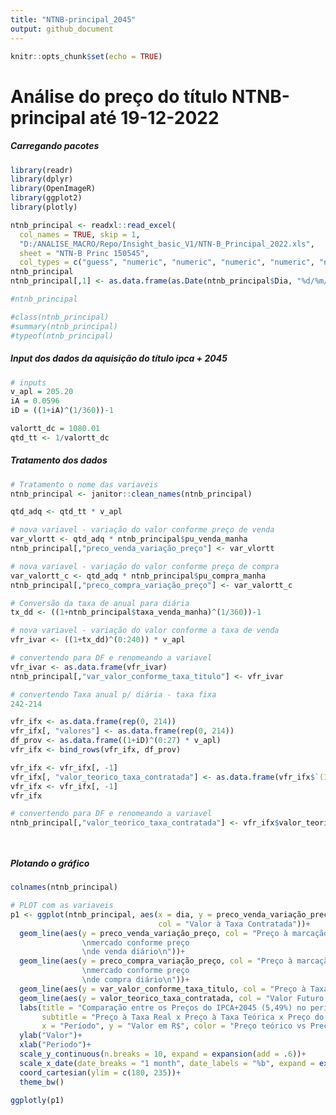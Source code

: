 ---
title: "NTNB-principal_2045"
output: github_document
---

```{r setup, include=FALSE}
knitr::opts_chunk$set(echo = TRUE)
```

# Análise do preço do título NTNB-principal até 19-12-2022

##### Carregando pacotes

```{r}
library(readr)
library(dplyr)
library(OpenImageR)
library(ggplot2)
library(plotly)

ntnb_principal <- readxl::read_excel(
  col_names = TRUE, skip = 1,
  "D:/ANALISE_MACRO/Repo/Insight_basic_V1/NTN-B_Principal_2022.xls", 
  sheet = "NTN-B Princ 150545",
  col_types = c("guess", "numeric", "numeric", "numeric", "numeric", "numeric"))
ntnb_principal
ntnb_principal[,1] <- as.data.frame(as.Date(ntnb_principal$Dia, "%d/%m/%Y"))

#ntnb_principal

#class(ntnb_principal)
#summary(ntnb_principal)
#typeof(ntnb_principal)

```

##### Input dos dados da aquisição do título ipca + 2045

```{r}
# inputs
v_apl = 205.20
iA = 0.0596
iD = ((1+iA)^(1/360))-1

valortt_dc = 1080.01
qtd_tt <- 1/valortt_dc
```

##### Tratamento dos dados

```{r}
# Tratamento o nome das variaveis
ntnb_principal <- janitor::clean_names(ntnb_principal)

qtd_adq <- qtd_tt * v_apl

# nova variavel - variação do valor conforme preço de venda
var_vlortt <- qtd_adq * ntnb_principal$pu_venda_manha
ntnb_principal[,"preco_venda_variação_preço"] <- var_vlortt 

# nova variavel - variação do valor conforme preço de compra
var_valortt_c <- qtd_adq * ntnb_principal$pu_compra_manha
ntnb_principal[,"preco_compra_variação_preço"] <- var_valortt_c 

# Conversão da taxa de anual para diária
tx_dd <- ((1+ntnb_principal$taxa_venda_manha)^(1/360))-1

# nova variavel - variação do valor conforme a taxa de venda 
vfr_ivar <- ((1+tx_dd)^(0:240)) * v_apl 

# convertendo para DF e renomeando a variavel
vfr_ivar <- as.data.frame(vfr_ivar)
ntnb_principal[,"var_valor_conforme_taxa_titulo"] <- vfr_ivar

# convertendo Taxa anual p/ diária - taxa fixa
242-214

vfr_ifx <- as.data.frame(rep(0, 214))
vfr_ifx[, "valores"] <- as.data.frame(rep(0, 214))
df_prov <- as.data.frame((1+iD)^(0:27) * v_apl)
vfr_ifx <- bind_rows(vfr_ifx, df_prov)

vfr_ifx <- vfr_ifx[, -1]
vfr_ifx[, "valor_teorico_taxa_contratada"] <- as.data.frame(vfr_ifx$`(1 + iD)^(0:27) * v_apl`)
vfr_ifx <- vfr_ifx[, -1]
vfr_ifx

# convertendo para DF e renomeando a variavel
ntnb_principal[,"valor_teorico_taxa_contratada"] <- vfr_ifx$valor_teorico_taxa_contratada




```

##### Plotando o gráfico

```{r}
colnames(ntnb_principal)

# PLOT com as variaveis
p1 <- ggplot(ntnb_principal, aes(x = dia, y = preco_venda_variação_preço,
                                 col = "Valor à Taxa Contratada"))+
  geom_line(aes(y = preco_venda_variação_preço, col = "Preço à marcação de
                \nmercado conforme preço 
                \nde venda diário\n"))+
  geom_line(aes(y = preco_compra_variação_preço, col = "Preço à marcação de
                \nmercado conforme preço 
                \nde compra diário\n"))+
  geom_line(aes(y = var_valor_conforme_taxa_titulo, col = "Preço à Taxa Real Diária\n"))+
  geom_line(aes(y = valor_teorico_taxa_contratada, col = "Valor Futuro da Apl no tempo\n"))+
  labs(title = "Comparação entre os Preços do IPCA+2045 (5,49%) no perído de 2022",
       subtitle = "Preço à Taxa Real x Preço à Taxa Teórica x Preço do Título à PU de Venda \n(VP = R$ 205,00" ,
       x = "Período", y = "Valor em R$", color = "Preço teórico vs Preço Real")+
  ylab("Valor")+
  xlab("Periodo")+
  scale_y_continuous(n.breaks = 10, expand = expansion(add = .6))+
  scale_x_date(date_breaks = "1 month", date_labels = "%b", expand = expansion(mult = .05))+
  coord_cartesian(ylim = c(180, 235))+ 
  theme_bw()

ggplotly(p1)
```
